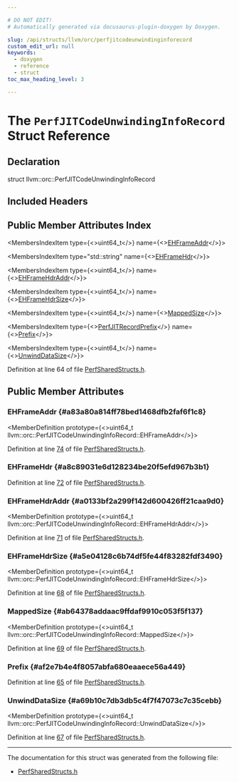 ```yaml
---

# DO NOT EDIT!
# Automatically generated via docusaurus-plugin-doxygen by Doxygen.

slug: /api/structs/llvm/orc/perfjitcodeunwindinginforecord
custom_edit_url: null
keywords:
  - doxygen
  - reference
  - struct
toc_max_heading_level: 3

---
```





# The `PerfJITCodeUnwindingInfoRecord` Struct Reference

<DoxygenPage pluginConfig={pluginConfig}>



## Declaration

<CodeBlock>struct llvm::orc::PerfJITCodeUnwindingInfoRecord</CodeBlock>

## Included Headers

<IncludesList>
<IncludesListItem
  filePath="llvm/ExecutionEngine/Orc/Shared/PerfSharedStructs.h"
  permalink="/docs/api/files/include/include/llvm/include/llvm/executionengine/include/llvm/executionengine/orc/include/llvm/executionengine/orc/shared/perfsharedstructs-h"
  isLocal="true" />
</IncludesList>

## Public Member Attributes Index

<MembersIndex>

<MembersIndexItem
  type={<>uint64&#95;t</>}
  name={<><a href="#a83a80a814ff78bed1468dfb2faf6f1c8">EHFrameAddr</a></>}>
</MembersIndexItem>

<MembersIndexItem
  type="std::string"
  name={<><a href="#a8c89031e6d128234be20f5efd967b3b1">EHFrameHdr</a></>}>
</MembersIndexItem>

<MembersIndexItem
  type={<>uint64&#95;t</>}
  name={<><a href="#a0133bf2a299f142d600426ff21caa9d0">EHFrameHdrAddr</a></>}>
</MembersIndexItem>

<MembersIndexItem
  type={<>uint64&#95;t</>}
  name={<><a href="#a5e04128c6b74df5fe44f83282fdf3490">EHFrameHdrSize</a></>}>
</MembersIndexItem>

<MembersIndexItem
  type={<>uint64&#95;t</>}
  name={<><a href="#ab64378addaac9ffdaf9910c053f5f137">MappedSize</a></>}>
</MembersIndexItem>

<MembersIndexItem
  type={<><a href="/docs/api/structs/llvm/orc/perfjitrecordprefix">PerfJITRecordPrefix</a></>}
  name={<><a href="#af2e7b4e4f8057abfa680eaaece56a449">Prefix</a></>}>
</MembersIndexItem>

<MembersIndexItem
  type={<>uint64&#95;t</>}
  name={<><a href="#a69b10c7db3db5c4f7f47073c7c35cebb">UnwindDataSize</a></>}>
</MembersIndexItem>

</MembersIndex>


Definition at line 64 of file <a href="/docs/api/files/include/include/llvm/include/llvm/executionengine/include/llvm/executionengine/orc/include/llvm/executionengine/orc/shared/perfsharedstructs-h">PerfSharedStructs.h</a>.

<SectionDefinition>

## Public Member Attributes

### EHFrameAddr {#a83a80a814ff78bed1468dfb2faf6f1c8}

<MemberDefinition
  prototype={<>uint64&#95;t llvm::orc::PerfJITCodeUnwindingInfoRecord::EHFrameAddr</>}>

Definition at line <a href="/docs/api/files/include/include/llvm/include/llvm/executionengine/include/llvm/executionengine/orc/include/llvm/executionengine/orc/shared/perfsharedstructs-h/#l00074">74</a> of file <a href="/docs/api/files/include/include/llvm/include/llvm/executionengine/include/llvm/executionengine/orc/include/llvm/executionengine/orc/shared/perfsharedstructs-h">PerfSharedStructs.h</a>.
</MemberDefinition>

### EHFrameHdr {#a8c89031e6d128234be20f5efd967b3b1}

<MemberDefinition
  prototype="std::string llvm::orc::PerfJITCodeUnwindingInfoRecord::EHFrameHdr">

Definition at line <a href="/docs/api/files/include/include/llvm/include/llvm/executionengine/include/llvm/executionengine/orc/include/llvm/executionengine/orc/shared/perfsharedstructs-h/#l00072">72</a> of file <a href="/docs/api/files/include/include/llvm/include/llvm/executionengine/include/llvm/executionengine/orc/include/llvm/executionengine/orc/shared/perfsharedstructs-h">PerfSharedStructs.h</a>.
</MemberDefinition>

### EHFrameHdrAddr {#a0133bf2a299f142d600426ff21caa9d0}

<MemberDefinition
  prototype={<>uint64&#95;t llvm::orc::PerfJITCodeUnwindingInfoRecord::EHFrameHdrAddr</>}>

Definition at line <a href="/docs/api/files/include/include/llvm/include/llvm/executionengine/include/llvm/executionengine/orc/include/llvm/executionengine/orc/shared/perfsharedstructs-h/#l00071">71</a> of file <a href="/docs/api/files/include/include/llvm/include/llvm/executionengine/include/llvm/executionengine/orc/include/llvm/executionengine/orc/shared/perfsharedstructs-h">PerfSharedStructs.h</a>.
</MemberDefinition>

### EHFrameHdrSize {#a5e04128c6b74df5fe44f83282fdf3490}

<MemberDefinition
  prototype={<>uint64&#95;t llvm::orc::PerfJITCodeUnwindingInfoRecord::EHFrameHdrSize</>}>

Definition at line <a href="/docs/api/files/include/include/llvm/include/llvm/executionengine/include/llvm/executionengine/orc/include/llvm/executionengine/orc/shared/perfsharedstructs-h/#l00068">68</a> of file <a href="/docs/api/files/include/include/llvm/include/llvm/executionengine/include/llvm/executionengine/orc/include/llvm/executionengine/orc/shared/perfsharedstructs-h">PerfSharedStructs.h</a>.
</MemberDefinition>

### MappedSize {#ab64378addaac9ffdaf9910c053f5f137}

<MemberDefinition
  prototype={<>uint64&#95;t llvm::orc::PerfJITCodeUnwindingInfoRecord::MappedSize</>}>

Definition at line <a href="/docs/api/files/include/include/llvm/include/llvm/executionengine/include/llvm/executionengine/orc/include/llvm/executionengine/orc/shared/perfsharedstructs-h/#l00069">69</a> of file <a href="/docs/api/files/include/include/llvm/include/llvm/executionengine/include/llvm/executionengine/orc/include/llvm/executionengine/orc/shared/perfsharedstructs-h">PerfSharedStructs.h</a>.
</MemberDefinition>

### Prefix {#af2e7b4e4f8057abfa680eaaece56a449}

<MemberDefinition
  prototype="PerfJITRecordPrefix llvm::orc::PerfJITCodeUnwindingInfoRecord::Prefix">

Definition at line <a href="/docs/api/files/include/include/llvm/include/llvm/executionengine/include/llvm/executionengine/orc/include/llvm/executionengine/orc/shared/perfsharedstructs-h/#l00065">65</a> of file <a href="/docs/api/files/include/include/llvm/include/llvm/executionengine/include/llvm/executionengine/orc/include/llvm/executionengine/orc/shared/perfsharedstructs-h">PerfSharedStructs.h</a>.
</MemberDefinition>

### UnwindDataSize {#a69b10c7db3db5c4f7f47073c7c35cebb}

<MemberDefinition
  prototype={<>uint64&#95;t llvm::orc::PerfJITCodeUnwindingInfoRecord::UnwindDataSize</>}>

Definition at line <a href="/docs/api/files/include/include/llvm/include/llvm/executionengine/include/llvm/executionengine/orc/include/llvm/executionengine/orc/shared/perfsharedstructs-h/#l00067">67</a> of file <a href="/docs/api/files/include/include/llvm/include/llvm/executionengine/include/llvm/executionengine/orc/include/llvm/executionengine/orc/shared/perfsharedstructs-h">PerfSharedStructs.h</a>.
</MemberDefinition>

</SectionDefinition>

<hr/>

The documentation for this struct was generated from the following file:

<ul>
<li><a href="/docs/api/files/include/include/llvm/include/llvm/executionengine/include/llvm/executionengine/orc/include/llvm/executionengine/orc/shared/perfsharedstructs-h">PerfSharedStructs.h</a></li>
</ul>

</DoxygenPage>

